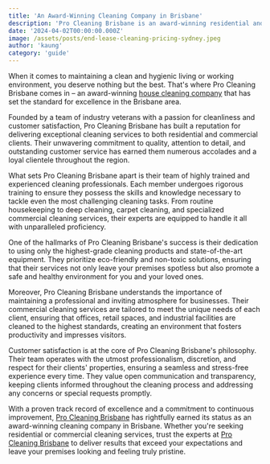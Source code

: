 ```yaml
---
title: 'An Award-Winning Cleaning Company in Brisbane'
description: 'Pro Cleaning Brisbane is an award-winning residential and commercial cleaning company renowned for exceptional services and customer satisfaction in Brisbane area. With highly trained professionals, eco-friendly products, and a commitment to quality, they deliver unparalleled cleaning results.'
date: '2024-04-02T00:00:00.000Z'
image: /assets/posts/end-lease-cleaning-pricing-sydney.jpeg
author: 'kaung'
category: 'guide'
---
```


When it comes to maintaining a clean and hygienic living or working environment, you deserve nothing but the best. That's where Pro Cleaning Brisbane comes in – an award-winning [house cleaning company](https://procleaningbrisbane.com.au) that has set the standard for excellence in the Brisbane area.

Founded by a team of industry veterans with a passion for cleanliness and customer satisfaction, Pro Cleaning Brisbane has built a reputation for delivering exceptional cleaning services to both residential and commercial clients. Their unwavering commitment to quality, attention to detail, and outstanding customer service has earned them numerous accolades and a loyal clientele throughout the region.

What sets Pro Cleaning Brisbane apart is their team of highly trained and experienced cleaning professionals. Each member undergoes rigorous training to ensure they possess the skills and knowledge necessary to tackle even the most challenging cleaning tasks. From routine housekeeping to deep cleaning, carpet cleaning, and specialized commercial cleaning services, their experts are equipped to handle it all with unparalleled proficiency.

One of the hallmarks of Pro Cleaning Brisbane's success is their dedication to using only the highest-grade cleaning products and state-of-the-art equipment. They prioritize eco-friendly and non-toxic solutions, ensuring that their services not only leave your premises spotless but also promote a safe and healthy environment for you and your loved ones.

Moreover, Pro Cleaning Brisbane understands the importance of maintaining a professional and inviting atmosphere for businesses. Their commercial cleaning services are tailored to meet the unique needs of each client, ensuring that offices, retail spaces, and industrial facilities are cleaned to the highest standards, creating an environment that fosters productivity and impresses visitors.

Customer satisfaction is at the core of Pro Cleaning Brisbane's philosophy. Their team operates with the utmost professionalism, discretion, and respect for their clients' properties, ensuring a seamless and stress-free experience every time. They value open communication and transparency, keeping clients informed throughout the cleaning process and addressing any concerns or special requests promptly.

With a proven track record of excellence and a commitment to continuous improvement, [Pro Cleaning Brisbane](https://procleaningbrisbane.com.au) has rightfully earned its status as an award-winning cleaning company in Brisbane. Whether you're seeking residential or commercial cleaning services, trust the experts at [Pro Cleaning Brisbane](https://procleaningbrisbane.com.au) to deliver results that exceed your expectations and leave your premises looking and feeling truly pristine.
